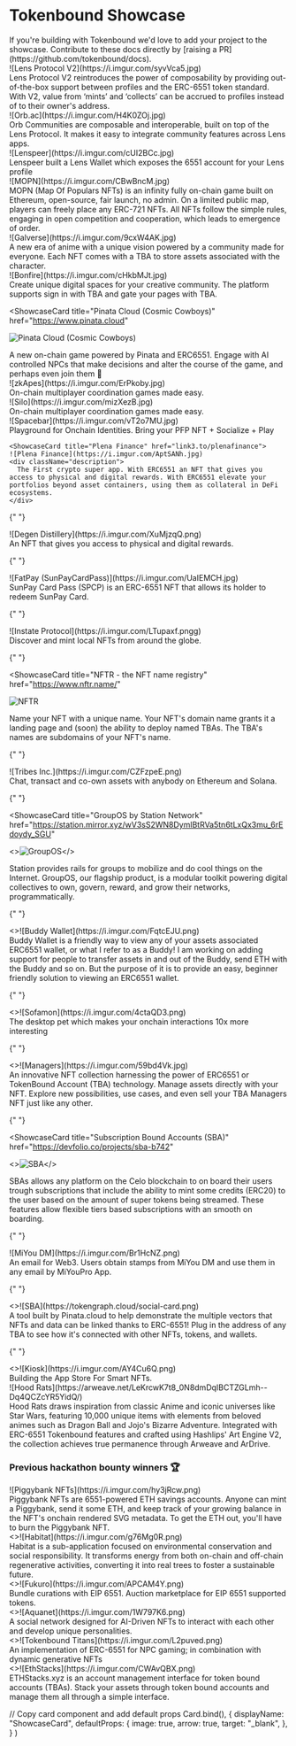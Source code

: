 
# Tokenbound Showcase

<Callout emoji="✍🏽" type="info">
  If you're building with Tokenbound we'd love to add your project to the
  showcase. Contribute to these docs directly by [raising a
  PR](https://github.com/tokenbound/docs).
</Callout>

<div className="showcase">
<Cards>

<ShowcaseCard title="Lens Protocol V2" href="https://www.lens.xyz/">
  ![Lens Protocol V2](https://i.imgur.com/syvVca5.jpg)
  <div className="description">
    Lens Protocol V2 reintroduces the power of composability by providing
    out-of-the-box support between profiles and the ERC-6551 token standard.
    With V2, value from ‘mints’ and ‘collects’ can be accrued to profiles
    instead of to their owner's address.
  </div>
</ShowcaseCard>

<ShowcaseCard title="Orb" href="https://www.orb.ac/">
  ![Orb.ac](https://i.imgur.com/H4K0ZOj.jpg)
  <div className="description">
    Orb Communities are composable and interoperable, built on top of the Lens
    Protocol. It makes it easy to integrate community features across Lens apps.
  </div>
</ShowcaseCard>

<ShowcaseCard title="Lenspeer" href="https://lenspeer.com/">
  ![Lenspeer](https://i.imgur.com/cUI2BCc.jpg)
  <div className="description">
    Lenspeer built a Lens Wallet which exposes the 6551 account for your Lens
    profile
  </div>
</ShowcaseCard>

<ShowcaseCard title="MOPN" href="https://www.mopn.xyz/">
  ![MOPN](https://i.imgur.com/CBwBncM.jpg)
  <div className="description">
    MOPN (Map Of Populars NFTs) is an infinity fully on-chain game built on
    Ethereum, open-source, fair launch, no admin. On a limited public map,
    players can freely place any ERC-721 NFTs. All NFTs follow the simple rules,
    engaging in open competition and cooperation, which leads to emergence of
    order.
  </div>
</ShowcaseCard>

<ShowcaseCard title="Galverse" href="https://www.bonfire.xyz">
  ![Galverse](https://i.imgur.com/9cxW4AK.jpg)
  <div className="description">
    A new era of anime with a unique vision powered by a community made for
    everyone. Each NFT comes with a TBA to store assets associated with the
    character.
  </div>
</ShowcaseCard>

<ShowcaseCard title="Bonfire" href="https://www.bonfire.xyz">
  ![Bonfire](https://i.imgur.com/cHkbMJt.jpg)
  <div className="description">
    Create unique digital spaces for your creative community. The platform
    supports sign in with TBA and gate your pages with TBA.
  </div>
</ShowcaseCard>

<ShowcaseCard
  title="Pinata Cloud (Cosmic Cowboys)"
  href="https://www.pinata.cloud"
>
  ![Pinata Cloud (Cosmic Cowboys)](https://i.imgur.com/GrYb5pm.jpg)
  <div className="description">
    A new on-chain game powered by Pinata and ERC6551. Engage with AI controlled
    NPCs that make decisions and alter the course of the game, and perhaps even
    join them 👀
  </div>
</ShowcaseCard>

<ShowcaseCard title="zkApes" href="https://zkape.io">
  ![zkApes](https://i.imgur.com/ErPkoby.jpg)
  <div className="description">
    On-chain multiplayer coordination games made easy.
  </div>
</ShowcaseCard>

<ShowcaseCard title="Silo.gg" href="https://silo.gg">
  ![Silo](https://i.imgur.com/mizXezB.jpg)
  <div className="description">
    On-chain multiplayer coordination games made easy.
  </div>
</ShowcaseCard>

<ShowcaseCard title="Spacebar" href="https://www.spacebar.xyz">
  ![Spacebar](https://i.imgur.com/vT2o7MU.jpg)
  <div className="description">
    Playground for Onchain Identities. Bring your PFP NFT + Socialize + Play
  </div>
</ShowcaseCard>

    <ShowcaseCard title="Plena Finance" href="link3.to/plenafinance">
    ![Plena Finance](https://i.imgur.com/AptSANh.jpg)
    <div className="description">
      The First crypto super app. With ERC6551 an NFT that gives you access to physical and digital rewards. With ERC6551 elevate your portfolios beyond asset containers, using them as collateral in DeFi ecosystems.
    </div>

  </ShowcaseCard>

{" "}

<ShowcaseCard title="Degen Distillery" href="https://www.degendistillery.com">
  ![Degen Distillery](https://i.imgur.com/XuMjzqQ.png)
  <div className="description">
    An NFT that gives you access to physical and digital rewards.
  </div>
</ShowcaseCard>

{" "}

<ShowcaseCard title="FatPay (SunPayCardPass)" href="https://www.fatpay.org">
  ![FatPay (SunPayCardPass)](https://i.imgur.com/UaIEMCH.jpg)
  <div className="description">
    SunPay Card Pass (SPCP) is an ERC-6551 NFT that allows its holder to redeem
    SunPay Card.
  </div>
</ShowcaseCard>

{" "}

<ShowcaseCard title="Instate Protocol" href="https://instate.vercel.app/map">
  ![Instate Protocol](https://i.imgur.com/LTupaxf.pngg)
  <div className="description">
    Discover and mint local NFTs from around the globe.
  </div>
</ShowcaseCard>

{" "}

<ShowcaseCard
  title="NFTR - the NFT name registry"
  href="https://www.nftr.name/"
>
  ![NFTR](https://i.imgur.com/GXrdJNz.png)
  <div className="description">
    Name your NFT with a unique name. Your NFT's domain name grants it a landing
    page and (soon) the ability to deploy named TBAs. The TBA's names are
    subdomains of your NFT's name.
  </div>
</ShowcaseCard>

{" "}

<ShowcaseCard title="Tribes Inc." href="https://www.tribes.xyz/">
  ![Tribes Inc.](https://i.imgur.com/CZFzpeE.png)
  <div className="description">
    Chat, transact and co-own assets with anybody on Ethereum and Solana.
  </div>
</ShowcaseCard>

{" "}

<ShowcaseCard
  title="GroupOS by Station Network"
  href="https://station.mirror.xyz/wV3sS2WN8DymlBtRVa5tn6tLxQx3mu_6rEdoydy_SGU"
>
  <>![GroupOS](https://i.imgur.com/wNVcvu7.jpg)</>
  <div className="description">
    Station provides rails for groups to mobilize and do cool things on the
    Internet. GroupOS, our flagship product, is a modular toolkit powering
    digital collectives to own, govern, reward, and grow their networks,
    programmatically.
  </div>
</ShowcaseCard>

{" "}

<ShowcaseCard title="Buddy Wallet" href="https://buddywallet.io">
  <>![Buddy Wallet](https://i.imgur.com/FqtcEJU.png)</>
  <div className="description">
    Buddy Wallet is a friendly way to view any of your assets associated ERC6551
    wallet, or what I refer to as a Buddy! I am working on adding support for
    people to transfer assets in and out of the Buddy, send ETH with the Buddy
    and so on. But the purpose of it is to provide an easy, beginner friendly
    solution to viewing an ERC6551 wallet.
  </div>
</ShowcaseCard>

{" "}

<ShowcaseCard title="Sofamon" href="https://sofamon.xyz/">
  <>![Sofamon](https://i.imgur.com/4ctaQD3.png)</>
  <div className="description">
    The desktop pet which makes your onchain interactions 10x more interesting
  </div>
</ShowcaseCard>

{" "}

<ShowcaseCard title="The Managers" href="https://themanagers.wtf/">
  <>![Managers](https://i.imgur.com/59bd4Vk.jpg)</>
  <div className="description">
    An innovative NFT collection harnessing the power of ERC6551 or TokenBound
    Account (TBA) technology. Manage assets directly with your NFT. Explore new
    possibilities, use cases, and even sell your TBA Managers NFT just like any
    other.
  </div>
</ShowcaseCard>

{" "}

<ShowcaseCard
  title="Subscription Bound Accounts (SBA)"
  href="https://devfolio.co/projects/sba-b742"
>
  <>![SBA](https://i.imgur.com/ftZpq7X.png)</>
  <div className="description">
    SBAs allows any platform on the Celo blockchain to on board their users
    trough subscriptions that include the ability to mint some credits (ERC20)
    to the user based on the amount of super tokens being streamed. These
    features allow flexible tiers based subscriptions with an smooth on
    boarding.
  </div>
</ShowcaseCard>

{" "}

<ShowcaseCard title="MiYou DM" href="https://dm.miyou.io">
  ![MiYou DM](https://i.imgur.com/Br1HcNZ.png)
  <div className="description">
    An email for Web3. Users obtain stamps from MiYou DM and use them in any
    email by MiYouPro App.
  </div>
</ShowcaseCard>

{" "}

<ShowcaseCard title="Tokengraph.cloud" href="https://tokengraph.cloud">
  <>![SBA](https://tokengraph.cloud/social-card.png)</>
  <div className="description">
    A tool built by Pinata.cloud to help demonstrate the multiple vectors that
    NFTs and data can be linked thanks to ERC-6551! Plug in the address of any
    TBA to see how it's connected with other NFTs, tokens, and wallets.
  </div>
</ShowcaseCard>

{" "}

<ShowcaseCard title="Kiosk" href="https://tbkiosk.xyz/projects">
  <>![Kiosk](https://i.imgur.com/AY4Cu6Q.png)</>
  <div className="description">Building the App Store For Smart NFTs.</div>
</ShowcaseCard>

<ShowcaseCard title="Hood Rats" href="https://hoodrats.ar-io.dev/">
  ![Hood Rats](https://arweave.net/LeKrcwK7t8_0N8dmDqIBCTZGLmh--Dq4QCZcYR5YidQ/)
  <div className="description">
    Hood Rats draws inspiration from classic Anime and iconic universes like
    Star Wars, featuring 10,000 unique items with elements from beloved animes
    such as Dragon Ball and Jojo's Bizarre Adventure. Integrated with ERC-6551
    Tokenbound features and crafted using Hashlips' Art Engine V2, the
    collection achieves true permanence through Arweave and ArDrive.
  </div>
</ShowcaseCard>

</Cards>
</div>

### Previous hackathon bounty winners 🏆

<div className="showcase">
  <Cards>
    <ShowcaseCard
      title="Piggybank NFTs"
      href="https://ethglobal.com/showcase/piggybank-6551-nft-e2ai5"
    >
      ![Piggybank NFTs](https://i.imgur.com/hy3jRcw.png)
      <div className="description">
        Piggybank NFTs are 6551-powered ETH savings accounts. Anyone can mint a
        Piggybank, send it some ETH, and keep track of your growing balance in
        the NFT's onchain rendered SVG metadata. To get the ETH out, you'll have
        to burn the Piggybank NFT.
      </div>
    </ShowcaseCard>
    <ShowcaseCard
      title="Habitat"
      href="https://ethglobal.com/showcase/habitat-zpg07"
    >
      <>![Habitat](https://i.imgur.com/g76Mg0R.png)</>
      <div className="description">
        Habitat is a sub-application focused on environmental conservation and
        social responsibility. It transforms energy from both on-chain and
        off-chain regenerative activities, converting it into real trees to
        foster a sustainable future.
      </div>
    </ShowcaseCard>
    <ShowcaseCard
      title="Fukuro"
      href="https://ethglobal.com/showcase/fukuro-3cdwv"
    >
      <>![Fukuro](https://i.imgur.com/APCAM4Y.png)</>
      <div className="description">
        Bundle curations with EIP 6551. Auction marketplace for EIP 6551
        supported tokens.
      </div>
    </ShowcaseCard>
    <ShowcaseCard
      title="Aquanet"
      href="https://ethglobal.com/showcase/aquanet-dzz2c"
    >
      <>![Aquanet](https://i.imgur.com/1W797K6.png)</>
      <div className="description">
        A social network designed for AI-Driven NFTs to interact with each other
        and develop unique personalities.
      </div>
    </ShowcaseCard>
    <ShowcaseCard
      title="Tokenbound Titans"
      href="https://ethglobal.com/showcase/tokenbound-titans-5w6oq"
    >
      <>![Tokenbound Titans](https://i.imgur.com/L2puved.png)</>
      <div className="description">
        An implementation of ERC-6551 for NPC gaming; in combination with
        dynamic generative NFTs
      </div>
    </ShowcaseCard>
    <ShowcaseCard
      title="ETHStacks"
      href="https://ethglobal.com/showcase/ethstacks-gdtth"
    >
      <>![EthStacks](https://i.imgur.com/CWAvQBX.png)</>
      <div className="description">
        ETHStacks.xyz is an account management interface for token bound
        accounts (TBAs). Stack your assets through token bound accounts and
        manage them all through a simple interface.
      </div>
    </ShowcaseCard>
  </Cards>
</div>

  // Copy card component and add default props
  Card.bind(),
  {
    displayName: "ShowcaseCard",
    defaultProps: {
      image: true,
      arrow: true,
      target: "_blank",
    },
  }
)

<style global jsx>{`
  .showcase img {
    aspect-ratio: 12/6.3;
    object-fit: cover;
  }
  .showcase .description {
    padding: 20px;
  }
`}</style>
